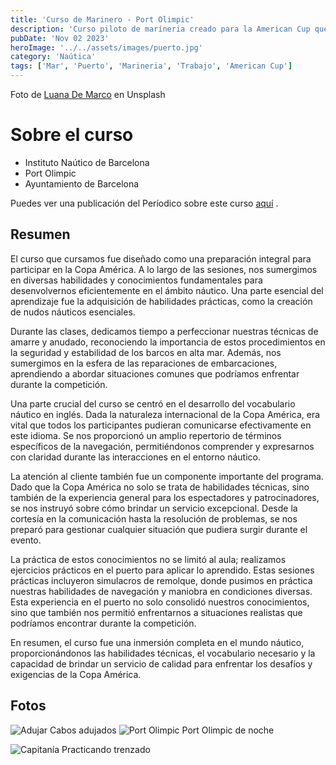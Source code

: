 ```yaml
---
title: 'Curso de Marinero - Port Olimpic'
description: 'Curso piloto de maríneria creado para la American Cup que se celebrará en Barcelona.'
pubDate: 'Nov 02 2023'
heroImage: '../../assets/images/puerto.jpg'
category: 'Naútica'
tags: ['Mar', 'Puerto', 'Marineria', 'Trabajo', 'American Cup']
---
```


Foto de [Luana De Marco](https://unsplash.com/es/@luana_dmc?utm_content=creditCopyText&utm_medium=referral&utm_source=unsplash) en Unsplash

# Sobre el curso

- Instituto Naútico de Barcelona
- Port Olimpic
- Ayuntamiento de Barcelona

Puedes ver una publicación del Períodico sobre este curso [aquí](https://www.elperiodico.com/es/blau/20231221/nueva-profesion-marineros-de-puerto-formacion-titulacion-port-olimpic-barcelona-96134507) .

## Resumen

El curso que cursamos fue diseñado como una preparación integral para participar en la Copa América. A lo largo de las sesiones, nos sumergimos en diversas habilidades y conocimientos fundamentales para desenvolvernos eficientemente en el ámbito náutico. Una parte esencial del aprendizaje fue la adquisición de habilidades prácticas, como la creación de nudos náuticos esenciales.

Durante las clases, dedicamos tiempo a perfeccionar nuestras técnicas de amarre y anudado, reconociendo la importancia de estos procedimientos en la seguridad y estabilidad de los barcos en alta mar. Además, nos sumergimos en la esfera de las reparaciones de embarcaciones, aprendiendo a abordar situaciones comunes que podríamos enfrentar durante la competición.

Una parte crucial del curso se centró en el desarrollo del vocabulario náutico en inglés. Dada la naturaleza internacional de la Copa América, era vital que todos los participantes pudieran comunicarse efectivamente en este idioma. Se nos proporcionó un amplio repertorio de términos específicos de la navegación, permitiéndonos comprender y expresarnos con claridad durante las interacciones en el entorno náutico.

La atención al cliente también fue un componente importante del programa. Dado que la Copa América no solo se trata de habilidades técnicas, sino también de la experiencia general para los espectadores y patrocinadores, se nos instruyó sobre cómo brindar un servicio excepcional. Desde la cortesía en la comunicación hasta la resolución de problemas, se nos preparó para gestionar cualquier situación que pudiera surgir durante el evento.

La práctica de estos conocimientos no se limitó al aula; realizamos ejercicios prácticos en el puerto para aplicar lo aprendido. Estas sesiones prácticas incluyeron simulacros de remolque, donde pusimos en práctica nuestras habilidades de navegación y maniobra en condiciones diversas. Esta experiencia en el puerto no solo consolidó nuestros conocimientos, sino que también nos permitió enfrentarnos a situaciones realistas que podríamos encontrar durante la competición.

En resumen, el curso fue una inmersión completa en el mundo náutico, proporcionándonos las habilidades técnicas, el vocabulario necesario y la capacidad de brindar un servicio de calidad para enfrentar los desafíos y exigencias de la Copa América.

## Fotos

![Adujar](../../assets/images/nudos.jpg)
Cabos adujados
![Port Olimpic](../../assets/images/sky.jpg)
Port Olimpic de noche

![Capitanía](../../assets/images/captn.jpg)
Practicando trenzado
